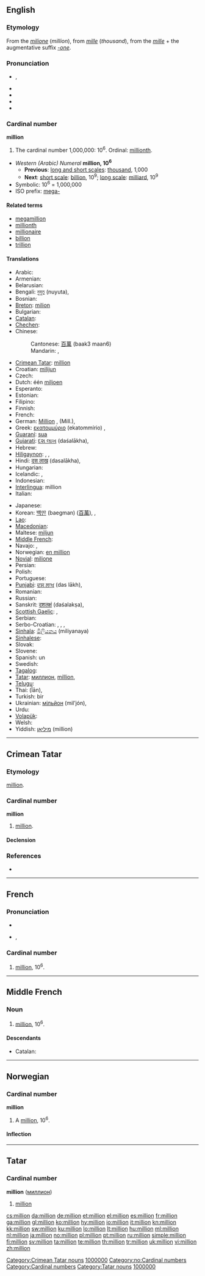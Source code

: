 {{also|Million}}
==English==

===Etymology===
From the {{etyl|it}} ''[[milione]]'' (''million''), from ''[[mille]]'' (''thousand''), from the {{etyl|la}} ''[[mille]]'' + the augmentative suffix ''[[-one]]''.

===Pronunciation===
* {{IPA|/ˈmɪljən/}}, {{SAMPA|/"mIlj@n/}}
* {{audio|en-gb-million.ogg|Audio (RP)}}
* {{audio|en-us-million.ogg|Audio (US)}}
* {{rhymes|ɪljən}}
* {{hyphenation|mil|lion}}

===Cardinal number===
'''million'''

# {{context|[[w:Long and short scales|long and short scales]]}} The cardinal number 1,000,000: 10<sup>6</sup>. Ordinal: [[millionth]].

* ''Western (Arabic) Numeral'' '''million, 10<sup>6</sup>'''
** '''Previous''': [[w:Long and short scales|long and short scales]]: [[thousand]], 1,000
** '''Next''': [[w:Long and short scales|short scale]]: [[billion]], 10<sup>9</sup>; [[w:Long and short scales|long scale]]: [[milliard]], 10<sup>9</sup>
* Symbolic: 10<sup>6</sup> = 1,000,000
* ISO prefix: [[mega-]]

====Related terms====
* [[megamillion]]
* [[millionth]]
* [[millionaire]]
* [[billion]]
* [[trillion]]

====Translations====
{{trans-top|cardinal number}}
* Arabic: {{t|ar|مليون|m|tr=milyón, malyuun}}
* Armenian: {{t+|hy|միլիոն|tr=milion}}
* Belarusian: {{t|be|мільён|m|tr=mil’jón|sc=Cyrl}}
* Bengali: [[নুযুত]] (nuyuta),  {{t|bn|নুযুত|tr=nuyuta|sc=Beng}}
* Bosnian: {{t-|bs|milion|m}}
* [[Breton]]: [[milion]]
* Bulgarian: {{t|bg|милион|m|tr=milion|sc=Cyrl}}
* [[Catalan]]: {{t+|ca|milió|m}}
* [[Chechen]]: {{tø|ce|миллион|tr=million}}
* Chinese:
*: Cantonese: [[百萬]] (baak3 maan6)
*: Mandarin: {{t-|cmn|百萬|sc=Hani}}, {{t-|cmn|百万|tr=bǎiwàn|sc=Hani}}
* [[Crimean Tatar]]: [[million#Crimean Tatar|million]]
* Croatian: [[milijun]]
* Czech: {{t+|cs|milión|m}}
* Dutch: één [[miljoen]] {{n}}
* Esperanto: {{t-|eo|miliono|xs=Esperanto}}
* Estonian: {{t-|et|miljon}}
* Filipino: {{tø|fil|milyon|xs=Filipino}}
* Finnish: {{t+|fi|miljoona}}
* French: {{t+|fr|million|m}}
* German: [[Million]] {{f}}, (Mill.),  {{t|de|Million|f}}
* Greek: [[εκατομμύριο]] (ekatommírio) {{n}},  {{t|el|εκατομμύριο|n|tr=ekatommírio|sc=Grek}}
* [[Guaraní]]: [[sua#Guaraní|sua]]
* [[Gujarati]]: [[દશ લાખ]] (daśalākha),  {{t|gu|દશ લાખ|tr=daśalākha|sc=Gujr}}
* Hebrew: {{t|he|מיליון|sc=Hebr}}
* [[Hiligaynon]]: {{tø|hil|hambad|xs=Hiligaynon}}, {{tø|hil|milyon|xs=Hiligaynon}}, {{tø|hil|ramak|xs=Hiligaynon}}
* Hindi: [[दस लाख]] (dasalākha),  {{t|hi|दस लाख|tr=dasalākha|sc=Deva}}
* Hungarian: {{t+|hu|millió}}
* Icelandic: {{t|is|milljón}},  {{t|is|miljón|f}}
* Indonesian: {{t-|id|juta|xs=Indonesian}}
* [[Interlingua]]: million
* Italian: {{t+|it|milione|m}}
{{trans-mid}}
* Japanese: {{t-|ja|百万|tr=ひゃくまん, hyaku-man}}
* Korean: [[백만]] (baegman) ([[百萬]]),  {{t|ko|백만|tr=baegman|sc=Kore}},  {{t|ko|百萬|sc=Kore}}
* [[Lao]]: {{t+|lo|ລ້ານ|tr=laan|sc=Laoo|xs=Lao}}
* [[Macedonian]]: {{t|mk|милион|m|tr=milión}}
* Maltese: [[miljun]]
* [[Middle French]]: {{tø|frm|million|xs=Middle French}}
* Navajo: {{tø|nv|t'ááłáhádí mííltsoh|xs=Navajo}},  {{tø|nv|miiltsoh}}
* Norwegian: [[en million]]
* [[Novial]]: [[milione]]
* Persian: {{t-|fa|میلیون|tr=milyon|xs=Persian}}
* Polish: {{t+|pl|milion|m}}
* Portuguese: {{t+|pt|milhão|m}}
* [[Punjabi]]: [[ਦਸ ਲਾਖ]] (das lākh),  {{t|pa|ਦਸ ਲਾਖ|tr=das lākh|sc=Guru}}
* Romanian: {{t-|ro|milion|n}}
* Russian: {{t+|ru|миллион|m|tr=millión}}
* Sanskrit: [[दशलक्षं]] (daśalakṣa),  {{t|sa|दशलक्षं|tr=daśalakṣa|sc=Deva}}
* [[Scottish Gaelic]]: {{t-|gd|millean|m|xs=Scottish Gaelic}},  {{t-|gd|muillean|m|xs=Scottish Gaelic}}
* Serbian: {{t-|sr|milion}}
* Serbo-Croatian: {{t|sh|milion|m|alt=milìōn}},  {{t|sh|милион|m|alt=милѝо̄н}},  {{t|sh|milijun|m|alt=milìjūn}},  {{t|sh|милијун|m|alt=милѝјӯн}}
* [[Sinhala]]: [[මිලියනය]] (miliyanaya)
* [[Sinhalese]]: {{t|si|මිලියනය|tr=miliyanaya|sc=Sinh}}
* Slovak: {{t|sk|milión|m}}
* Slovene: {{t|sl|milijon}}
* Spanish: un {{t+|es|millón|m}}
* Swedish: {{t+|sv|miljon|c}}
* [[Tagalog]]: {{t|tl|milyon|xs=Tagalog}}
* [[Tatar]]: [[миллион#Tatar|миллион]], [[million#Tatar|million]],  {{t|tt|миллион|tr=million|sc=Cyrl}}
* [[Telugu]]: {{t|te|పది లక్షలు|tr=padi lakshalu}}
* Thai: {{Thai|[[ล้าน]]}} (l̂ān),  {{t|th|ล้าน|tr=láan|sc=Thai}}
* Turkish: bir {{t|tr|milyon}}
* Ukrainian: [[мільйон]] (mil’jón),  {{t|uk|мільйон|m|tr=mil’jón|sc=Cyrl}}
* Urdu: {{t|ur|دس لاکھ|tr=das laakh|xs=Urdu}}
* [[Volapük]]: {{t+|vo|balion|xs=Volapük}}
* Welsh: {{t-|cy|miliwn|xs=Welsh}}
* Yiddish: [[מיליאָן]] (million)
{{trans-bottom}}

----

==Crimean Tatar==

===Etymology===
{{etyl|fr|crh}} [[million#French|million]].

===Cardinal number===
'''million'''

# [[million#English|million]].

====Declension====
{{crh-latin-noun|nıñ|ğa|nı|da|dan}}

===References===
* {{R:Useinov-Mireev 2002}}

[[Category:Crimean Tatar nouns]]
[[Category:crh:Cardinal numbers|1000000]]

----

==French==

===Pronunciation===
* {{audio|Fr-million.ogg|audio}}
* {{IPA|/mi.ljɔ̃/|lang=fr}}, {{SAMPA|/mi.ljO~/}}

===Cardinal number===
{{infl|fr|cardinal number}}

# [[million#English|million]], 10<sup>6</sup>.

----

==Middle French==

===Noun===
{{frm-noun|m}}

# {{cardinal|lang=frm}} [[#English|million]], 10<sup>6</sup>.

====Descendants====
* Catalan: {{l|ca|milió}}

----

==Norwegian==

===Cardinal number===
'''million'''

# A [[#English|million]], 10<sup>6</sup>.

[[Category:no:Cardinal numbers]]

====Inflection====
{{no-noun-infl|nb-class=m1|nn-class=m1}}

----

==Tatar==

===Cardinal number===
'''million''' ([[миллион]])

# {{cardinal|lang=tt}} [[million]]

[[Category:Cardinal numbers]]
[[Category:Tatar nouns]]
[[Category:tt:Cardinal numbers|1000000]]

[[cs:million]]
[[da:million]]
[[de:million]]
[[et:million]]
[[el:million]]
[[es:million]]
[[fr:million]]
[[ga:million]]
[[gl:million]]
[[ko:million]]
[[hy:million]]
[[io:million]]
[[it:million]]
[[kn:million]]
[[kk:million]]
[[sw:million]]
[[ku:million]]
[[lo:million]]
[[lt:million]]
[[hu:million]]
[[ml:million]]
[[nl:million]]
[[ja:million]]
[[no:million]]
[[pl:million]]
[[pt:million]]
[[ru:million]]
[[simple:million]]
[[fi:million]]
[[sv:million]]
[[ta:million]]
[[te:million]]
[[th:million]]
[[tr:million]]
[[uk:million]]
[[vi:million]]
[[zh:million]]